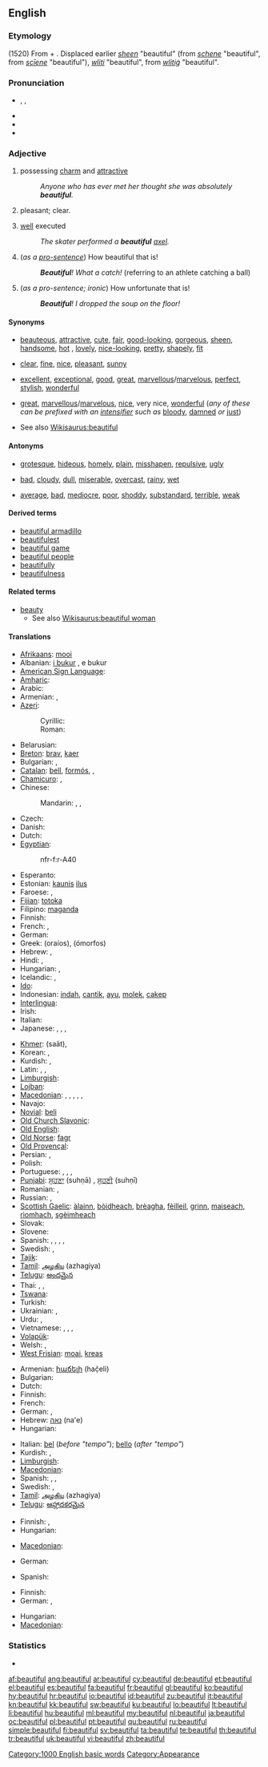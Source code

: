 ==English==

===Etymology===
(1520) From {{term|beauty}} + {{etyl|gem}} {{term|-ful||full of}}. Displaced earlier {{etyl|en|-}} ''[[sheen]]'' "beautiful" (from {{etyl|enm|-}} ''[[schene#Middle English|schene]]'' "beautiful", from {{etyl|ang|-}} ''[[sciene#Old English|scīene]]'' "beautiful"), {{etyl|enm|-}} ''[[wliti#Middle English|wliti]]'' "beautiful", from {{etyl|ang|-}} ''[[wlitig#Old English|wlitiġ]]'' "beautiful".

===Pronunciation===
* {{enPR|byo͞oʹtĭ-fəl}}, {{IPA|/ˈbjuːtɪfəl/}}, {{SAMPA|/"bju:tIf@l/}}
* {{audio|en-us-beautiful.ogg|Audio (US)}}
* {{audio|En-uk-beautiful.ogg|Audio (UK)}}
* {{hyphenation|beau|ti|ful}}

===Adjective===
{{en-adj}}

# possessing [[charm]] and [[attractive]]
#: ''Anyone who has ever met her thought she was absolutely '''beautiful'''.''
# {{context|of the weather}} pleasant; clear.
# [[well]] executed
#: ''The skater performed a '''beautiful''' [[axel]].''
# <!--not an interjection-->(''as a [[pro-sentence]]'') How beautiful that is!
#: '''''Beautiful'''! What a catch!'' (referring to an athlete catching a ball)
# <!--not an interjection-->(''as a pro-sentence; ironic'') How unfortunate that is!
#: '''''Beautiful'''! I dropped the soup on the floor!''

====Synonyms====
* {{sense|possessing charm and attractive}} [[beauteous]], [[attractive]], [[cute]], [[fair]], [[good-looking]], [[gorgeous]], [[sheen]], [[handsome]], [[hot]] {{qualifier|slang}}, [[lovely]], [[nice-looking]], [[pretty]], [[shapely]], [[fit]] {{qualifier|slang}}
* {{sense|of the weather}} [[clear]], [[fine]], [[nice]], [[pleasant]], [[sunny]]
* {{sense|well executed}} [[excellent]], [[exceptional]], [[good]], [[great]], [[marvellous]]/[[marvelous]], [[perfect]], [[stylish]], [[wonderful]]
* {{sense|ironic: how unfortunate}} [[great]], [[marvellous]]/[[marvelous]], [[nice]], very nice, [[wonderful]] (''any of these can be prefixed with an [[intensifier]] such as'' [[bloody]], [[damned]] ''or'' [[just]])
* See also [[Wikisaurus:beautiful]]

====Antonyms====
* {{sense|possessing charm and attractive}} [[grotesque]], [[hideous]], [[homely]], [[plain]], [[misshapen]], [[repulsive]], [[ugly]]
* {{sense|of the weather}} [[bad]], [[cloudy]], [[dull]], [[miserable]], [[overcast]], [[rainy]], [[wet]]
* {{sense|well executed}} [[average]], [[bad]], [[mediocre]], [[poor]], [[shoddy]], [[substandard]], [[terrible]], [[weak]]

====Derived terms====
* [[beautiful armadillo]]
* [[beautifulest]]
* [[beautiful game]]
* [[beautiful people]]
* [[beautifully]]
* [[beautifulness]]<!--?-->

====Related terms====
* [[beauty]]
** See also [[Wikisaurus:beautiful woman]]

====Translations====
{{trans-top|possessing charm and attractive}}
* [[Afrikaans]]: [[mooi]]
* Albanian: [[bukur|i bukur]] {{m}}, e bukur {{f}}
* [[American Sign Language]]: {{tø|ase|5@NearCheek-PalmBack RoundVert OpenA@NearJaw-PalmBack|xs=American Sign Language}}
* [[Amharic]]: {{tø|am|ቆንጆ|tr=qonjo|sc=Ethi}}
* Arabic: {{t-|ar|جميل|tr=jamiil}}
* Armenian: {{t|hy|գեղեցիկ|tr=geġec'ik|sc=Armn}}, {{t|hy|սիրուն|tr=sirun|sc=Armn}}
* [[Azeri]]:
*: Cyrillic: {{t-|az|гәшәнҝ|sc=Cyrl|xs=Azeri}}
*: Roman: {{t-|az|qəşəng|xs=Azeri}}
* Belarusian: {{t|be|выдатны|tr=vydátny|xs=Belarusian}}
* [[Breton]]: [[brav]], [[kaer]]
* Bulgarian: {{t+|bg|красив|tr=krasív}}, {{t+|bg|прекрасен|tr=prekrásen}}
* [[Catalan]]: [[bell]], [[formós]], {{t+|ca|bonic|m}}, {{t|ca|bonica|f}}
* [[Chamicuro]]: {{tø|ccc|pya'c̈homa}}, {{tø|ccc|pewa puti'na}}
* Chinese:
*: Mandarin: {{t-|cmn|漂亮|tr=piàoliang|sc=Hani}}, {{t-|cmn|美|tr=měi|sc=Hani}}, {{t-|cmn|好看|tr=hǎokàn|sc=Hani}}
* Czech: {{t-|cs|krásný}}
* Danish: {{t+|da|smuk}}
* Dutch: {{t+|nl|mooi}}
* [[Egyptian]]: {{tø|egy|nfr|sc=Egyp}}
*: <hiero>nfr-f:r-A40</hiero>
* Esperanto: {{t+|eo|bela|xs=Esperanto}}
* Estonian: [[kaunis]] [[ilus]]
* Faroese: {{t|fo|vakur|m}}, {{t|fo|vøkur|f}} {{t|fo|vakurt|n}}
* [[Fijian]]: [[totoka]]
* Filipino: [[maganda]]
* Finnish: {{t+|fi|kaunis}}
* French: {{t+|fr|beau|m}}, {{t+|fr|belle|f}}
* German: {{t+|de|schön}}
* Greek: {{t+|el|ωραίος|m}} (oraíos), {{t+|el|όμορφος|m}} (ómorfos)
* Hebrew: {{t+|he|יפה|m|tr=yafe}}, {{t+|he|יפה|f|tr=yafa}}
* Hindi: {{t-|hi|ख़ूबसूरत|tr=xūbsūrat|xs=Hindi}}, {{t-|hi|सुन्दर|tr=sundar|xs=Hindi}}
* Hungarian: {{t+|hu|szép}}, {{t+|hu|gyönyörű}}
* Icelandic: {{t+|is|fallegur}}, {{t+|is|fagur}}
* [[Ido]]: {{t+|io|bela|xs=Ido}}
* Indonesian: [[indah]], [[cantik]], [[ayu]], [[molek]], [[cakep]]
* [[Interlingua]]: {{t|ia|belle}}
* Irish: {{t-|ga|álainn|xs=Irish}}
* Italian: {{t+|it|bello}}
* Japanese: {{t+|ja|美しい|tr=うつくしい, utsukushii}}, {{t-|ja|綺麗}}, {{t-|ja|きれい|tr=kirei}}, {{t+|ja|素敵|tr=すてき, suteki}}
{{trans-mid}}
* [[Khmer]]: {{Khmr|[[ស្អាត]]}} (saāt), {{t-|km|ល្អ|tr=l'ɑɑ|sc=Khmr|xs=Khmer}}
* Korean: {{qualifier|attributive}} {{t|ko|아름다운|tr=areumdaun|sc=Kore}}, {{qualifier|predicative}} {{t|ko|아름답다|tr=areumdapda|sc=Kore}}
* Kurdish: {{ku-Arab|[[جوان]]}}, {{ku-Arab|[[ئێسک سووک]]}}
* Latin: {{t-|la|pulcher}}, {{t-|la|formosus|m}}, {{t+|la|bellus|m}}
* [[Limburgish]]: {{t-|li|sjoen|xs=Limburgish}}
* [[Lojban]]: {{t-|jbo|melbi|xs=Lojban}}
* [[Macedonian]]: {{t|mk|убав|m|tr=úbav}}, {{t|mk|убава|f|tr=úbava}}, {{t|mk|убаво|n|tr=úbavo}}, {{t-|mk|прекрасен|m|tr=prékrasen}}, {{t|mk|прекрасна|f|tr=prékrasna}}, {{t|mk|прекрасно|n|tr=prékrasno}}
* Navajo: {{tø|nv|nizhóní}}
* [[Novial]]: [[beli]]
* [[Old Church Slavonic]]: {{tø|cu|красьнъ|tr=krasĭnŭ|sc=Cyrs}}
* [[Old English]]: {{t-|ang|wlitig|xs=Old English}}
* [[Old Norse]]: [[fagr]]
* [[Old Provençal]]: {{tø|pro|bel}}
* Persian: {{t+|fa|زیبا|tr=zibâ|xs=Persian}}, {{t+|fa|قشنگ|tr=qašang|xs=Persian}}
* Polish: {{t+|pl|piękny}}
* Portuguese: {{t+|pt|belo|m}}, {{t+|pt|bela|f}}, {{t+|pt|bonito|m}}, {{t+|pt|bonita|f}}
* [[Punjabi]]: [[ਸੁਹਣਾ]] (suhṇā) {{m}}, [[ਸੁਹਣੀ]] (suhṇī) {{f}}
* Romanian: {{t+|ro|frumos|m|n}}, {{t-|ro|frumoasă|f}}
* Russian: {{t+|ru|красивый|tr=krasívyj}}, {{t+|ru|прекрасный|tr=prekrásnyj}}
* [[Scottish Gaelic]]: [[àlainn]], [[bòidheach]], [[brèagha]], [[fèilleil]], [[grinn]], [[maiseach]], [[rìomhach]], [[sgèimheach]]
* Slovak: {{t-|sk|krásny}}
* Slovene: {{t+|sl|lep}}
* Spanish: {{t-|es|hermoso}}, {{t+|es|bello}}, {{t+|es|lindo}}, {{t-|es|guapo}}, {{t+|es|bonito}}
* Swedish: {{t+|sv|fin}}, {{t+|sv|vacker}}
* [[Tajik]]: {{t|tg|зебо|tr=zebo|sc=Cyrl|xs=Tajik}}
* [[Tamil]]: [[அழகிய]] (azhagiya)
* [[Telugu]]: [[అందమైన]]
* Thai: {{t-|th|สุนทร|tr=sŭnton}}, {{t|th|สวย|tr=sŭay|sc=Thai}}, {{t|th|งาม|tr=ngaam|sc=Thai}}
* [[Tswana]]: {{t-|tn|-ntle|xs=Tswana}}
* Turkish: {{t+|tr|güzel}}
* Ukrainian: {{t|uk|вродливий|tr=vrodlývyj|xs=Ukrainian}}, {{t|uk|красивий|tr=krasývyj|xs=Ukrainian}}
* Urdu: {{t-|ur|خوبصورت|tr=xūbsūrat|xs=Urdu}}, {{t-|ur|سندر|tr=sundar|xs=Urdu}}
* Vietnamese: {{t|vi|đẹp đẽ|xs=Vietnamese}}, {{t+|vi|tốt|xs=Vietnamese}}, {{t|vi|tốt đẹp|xs=Vietnamese}}, {{t|vi|đẹp}}
* [[Volapük]]: {{t|vo|jönik}}
* Welsh: {{t|cy|hardd|xs=Welsh}}, {{t|cy|prydferth|xs=Welsh}}
* [[West Frisian]]: [[moai]], [[kreas]]
{{trans-bottom}}

{{trans-top|of weather: pleasant, clear}}
* Armenian: [[հաճելի]] (hač̣eli)
* Bulgarian: {{t+|bg|хубав}}
* Dutch: {{t+|nl|mooi}}
* Finnish: {{t+|fi|kaunis}}
* French: {{t+|fr|beau|m}}
* German: {{t+|de|heiter}}, {{t+|de|schön}}
* Hebrew: [[נאה]] (na'e)
* Hungarian: {{t+|hu|szép}}
{{trans-mid}}
* Italian: [[bel]] (''before "tempo"''); [[bello]] (''after "tempo"'')
* Kurdish: {{ku-Arab|[[خۆش]]}}, {{ku-Arab|[[فێنک]]}}
* [[Limburgish]]: {{t-|li|sjoen|xs=Limburgish}}
* [[Macedonian]]: {{t|mk|убаво|n|tr=úbavo}}
* Spanish: {{t+|es|bueno}}, {{t+|es|despejado}}, {{t-|es|alegre}}
* Swedish: {{t+|sv|fint|n}}, {{t+|sv|vackert|n}}
* [[Tamil]]: [[அழகிய]] (azhagiya)
* [[Telugu]]: [[ఆహ్లాదకరమైన]]
{{trans-bottom}}

{{trans-top|well executed}}
* Finnish: {{t+|fi|kaunis}}, {{t+|fi|loistava}}
* Hungarian: {{t+|hu|szép}}
{{trans-mid}}
* [[Macedonian]]: {{t|mk|убаво|tr=úbavo}}
{{trans-bottom}}

{{trans-top|as a pro-sentence}}
* German: {{t+|de|toll}}
{{trans-mid}}
* Spanish: {{t+|es|bravo}}
{{trans-bottom}}

{{trans-top|ironic: how unfortunate}}
* Finnish: {{t+|fi|loistava}}
* German: {{t+|de|toll}}, {{t+|de|schön}}
{{trans-mid}}
* Hungarian: {{t+|hu|szép}}
* [[Macedonian]]: {{t|mk|убаво|tr=úbavo}}
{{trans-bottom}}

===Statistics===
* {{rank|England|sense|ten|422|beautiful|possible|mark|followed}}

[[Category:1000 English basic words]]
[[Category:Appearance]]

[[af:beautiful]]
[[ang:beautiful]]
[[ar:beautiful]]
[[cy:beautiful]]
[[de:beautiful]]
[[et:beautiful]]
[[el:beautiful]]
[[es:beautiful]]
[[fa:beautiful]]
[[fr:beautiful]]
[[gl:beautiful]]
[[ko:beautiful]]
[[hy:beautiful]]
[[hr:beautiful]]
[[io:beautiful]]
[[id:beautiful]]
[[zu:beautiful]]
[[it:beautiful]]
[[kn:beautiful]]
[[kk:beautiful]]
[[sw:beautiful]]
[[ku:beautiful]]
[[lo:beautiful]]
[[lt:beautiful]]
[[li:beautiful]]
[[hu:beautiful]]
[[ml:beautiful]]
[[my:beautiful]]
[[nl:beautiful]]
[[ja:beautiful]]
[[oc:beautiful]]
[[pl:beautiful]]
[[pt:beautiful]]
[[qu:beautiful]]
[[ru:beautiful]]
[[simple:beautiful]]
[[fi:beautiful]]
[[sv:beautiful]]
[[ta:beautiful]]
[[te:beautiful]]
[[th:beautiful]]
[[tr:beautiful]]
[[uk:beautiful]]
[[vi:beautiful]]
[[zh:beautiful]]